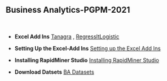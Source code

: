 <h2>Business Analytics-PGPM-2021</h2>
<p>&nbsp;</p>

<ul>
<li>
<p><strong>Excel Add Ins</strong> <a href="http://eric.univ-lyon2.fr/~ricco/tanagra/en/tanagra.html" target="_blank" rel="noopener">Tanagra</a> ,  <a href="https://regressit.com/regressitlogistic.html" target="_blank" rel="noopener">RegressItLogistic</a>  </p>
</li>
</ul>


<ul>
<li>
<p><strong>Setting Up the Excel-Add Ins</strong> <a href="Excel Add-ins.htm">Setting up the Excel Add Ins</a> </p>
</li>
</ul>

<ul>
<li>
<p><strong>Installing RapidMiner Studio</strong> <a href="https://docs.rapidminer.com/9.9/studio/installation/" target="_blank" rel="noopener">Installing RapidMiner Studio</a> </p>
</li>
</ul>


<ul>
<li>
<p><strong>Download Datsets</strong> <a href="https://bit.ly/3f3jDDC" download>BA Datasets</a> </p>
</li>
</ul>



 

